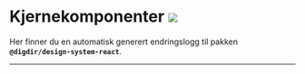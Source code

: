 
<Meta title="Endringslogger/Kjernekomponenter" />

# Kjernekomponenter [![](https://img.shields.io/npm/v/@digdir/design-system-react?label=latest%20release&color=0051be)](https://www.npmjs.com/package/@digdir/design-system-react)

Her finner du en automatisk generert endringslogg til pakken **`@digdir/design-system-react`**.

---

<Description markdown={changelog} />
